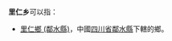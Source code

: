 '''里仁乡'''可以指：
{{PRC admin/disambig|32/13/23/201/000|50/02/41/210/000|51/14/21/276/000}}
* [[里仁鄉_(鄰水縣)|里仁鄉 (鄰水縣)]]，中國[[四川省|四川省]][[鄰水縣|鄰水縣]]下轄的鄉。
{{disambig|cat=三字中国乡名消歧义}}